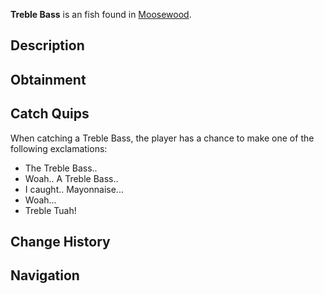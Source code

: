 {{FishInfobox
|image          = Treble Bass.png
|rarity         = Exotic
|sea            = First Sea
|location       = [[Moosewood]]
|sublocation    = 
|sources        = Fishing Rod
|radar_location = 
|prog_speed     = -50
|xp             = 1200
|weather        = 
|time           = 
|season         = 
|bait           = Magnet
|base_weight    = 4.5
|base_value     = 4000
|weight_range   = 3.5
|base_chance    = 0.005
|base_resil     = 20
}}
'''Treble Bass''' is an {{Rarity|Exotic}} fish found in [[Moosewood]].

== Description ==
{{Description|The Treble Bass is an interesting sub-species of bass that can produce piano-like sounds with its many gills. Legend has it you can tune a fish, but not a treble bass. Or can you?|Bestiary Entry}}

== Obtainment ==
{{Fish Availability|
Moosewood/Seaweed and Mini-Island
|top_rods      = 
Leviathan's Fang Rod\9800.44\86622.9;
Free Spirit Rod\8522.92\74163.4;
Trident Rod\8106.38\70538.82;
Ethereal Prism Rod\7986.27\53477.82;
Seraphic Rod\7723.11\54012.15;
Resourceful Rod\6072.7\42550.66;
Destiny Rod\6328.36\40675.36;
Heaven's Rod\5678.85\45893.32;
No-Life Rod\7619.2\57515.61;
Flimsy Rod\3791.55\44566.33;
Training Rod\3708.93\30194.75;
Rod Of The Forgotten Fang\7107.52\51840.09;
Challenger's Rod\6947.93\53857.84;
Rod Of The Depths\6269.15\46019.7;
Rod Of The Exalted One\6239.61\44726.23;
Zeus Rod\6091.03\47770.74;
Verdant Shear Rod\5956.83\47513.08;
Blazebringer Rod\5830.26\46004.12;
Depthseeker Rod\5577.68\45283.28;
Avalanche Rod\4967.1\39751.42;
Volcanic Rod\4755.37\37796.82;
Steady Rod\1579.66\13008.09
|recommended   = Trident Rod
}}

== Catch Quips ==
When catching a Treble Bass, the player has a chance to make one of the following exclamations:
* The Treble Bass..
* Woah.. A Treble Bass..
* I caught.. Mayonnaise...
* Woah...
* Treble Tuah!

== Change History ==
{{Change History|{{subst:Current Version}}}}

== Navigation ==
{{Fish Navbox|Moosewood}}